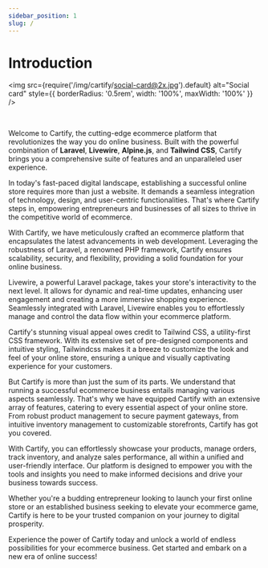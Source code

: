 ```yaml
---
sidebar_position: 1
slug: /
---
```


# Introduction

<img
    src={require('/img/cartify/social-card@2x.jpg').default}
    alt="Social card"
    style={{ borderRadius: '0.5rem', width: '100%', maxWidth: '100%' }}
/>

<div style={{ display: 'flex', justifyContent: 'center', paddingTop: '0.5rem', paddingBottom: '1rem' }}>
    <img src="https://img.shields.io/badge/php-%5E8.1-blue?logo=php" alt="" style={{border: 'none', borderRadius: 'unset', backgroundColor: 'transparent', padding: 0, marginLeft: 0}} />
    <img src="https://img.shields.io/badge/laravel-%5E10.x-blue?logo=laravel" alt="" style={{border: 'none', borderRadius: 'unset', backgroundColor: 'transparent', padding: 0, marginLeft: '0.25rem'}} />
    <img src="https://img.shields.io/badge/livewire-%5E2.x-blue?logo=livewire" alt="" style={{border: 'none', borderRadius: 'unset', backgroundColor: 'transparent', padding: 0, marginLeft: '0.25rem'}} />
    <img src="https://img.shields.io/badge/tailwind%20CSS-%5E3.x-blue?logo=tailwindcss" alt="" style={{border: 'none', borderRadius: 'unset', backgroundColor: 'transparent', padding: 0, marginLeft: '0.25rem'}} />
    <img src="https://img.shields.io/badge/release-1.0.0-success?logo=github" alt="" style={{border: 'none', borderRadius: 'unset', backgroundColor: 'transparent', padding: 0, marginLeft: '0.25rem'}} />
</div>

Welcome to Cartify, the cutting-edge ecommerce platform that revolutionizes the way you do online business. Built with
the powerful combination of **Laravel**, **Livewire**, **Alpine.js**, and **Tailwind CSS**, Cartify brings you a comprehensive suite of
features and an unparalleled user experience.

In today's fast-paced digital landscape, establishing a successful online store requires more than just a website. It
demands a seamless integration of technology, design, and user-centric functionalities. That's where Cartify steps in,
empowering entrepreneurs and businesses of all sizes to thrive in the competitive world of ecommerce.

With Cartify, we have meticulously crafted an ecommerce platform that encapsulates the latest advancements in web
development. Leveraging the robustness of Laravel, a renowned PHP framework, Cartify ensures scalability, security, and
flexibility, providing a solid foundation for your online business.

Livewire, a powerful Laravel package, takes your store's interactivity to the next level. It allows for dynamic and
real-time updates, enhancing user engagement and creating a more immersive shopping experience. Seamlessly integrated
with Laravel, Livewire enables you to effortlessly manage and control the data flow within your ecommerce platform.

Cartify's stunning visual appeal owes credit to Tailwind CSS, a utility-first CSS framework. With its extensive set of
pre-designed components and intuitive styling, Tailwindcss makes it a breeze to customize the look and feel of your
online store, ensuring a unique and visually captivating experience for your customers.

But Cartify is more than just the sum of its parts. We understand that running a successful ecommerce business entails
managing various aspects seamlessly. That's why we have equipped Cartify with an extensive array of features, catering to
every essential aspect of your online store. From robust product management to secure payment gateways, from intuitive
inventory management to customizable storefronts, Cartify has got you covered.

With Cartify, you can effortlessly showcase your products, manage orders, track inventory, and analyze sales performance,
all within a unified and user-friendly interface. Our platform is designed to empower you with the tools and insights
you need to make informed decisions and drive your business towards success.

Whether you're a budding entrepreneur looking to launch your first online store or an established business seeking to
elevate your ecommerce game, Cartify is here to be your trusted companion on your journey to digital prosperity.

Experience the power of Cartify today and unlock a world of endless possibilities for your ecommerce business. Get
started and embark on a new era of online success!
